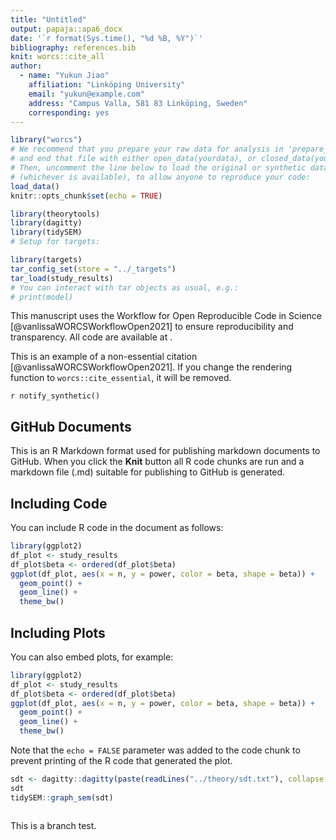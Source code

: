 ```yaml
---
title: "Untitled"
output: papaja::apa6_docx
date: '`r format(Sys.time(), "%d %B, %Y")`'
bibliography: references.bib
knit: worcs::cite_all
author:
  - name: "Yukun Jiao"
    affiliation: "Linköping University"
    email: "yukun@example.com"
    address: "Campus Valla, 581 83 Linköping, Sweden"
    corresponding: yes
---
```


```r
library("worcs")
# We recommend that you prepare your raw data for analysis in 'prepare_data.R',
# and end that file with either open_data(yourdata), or closed_data(yourdata).
# Then, uncomment the line below to load the original or synthetic data
# (whichever is available), to allow anyone to reproduce your code:
load_data()
knitr::opts_chunk$set(echo = TRUE)

library(theorytools)
library(dagitty)
library(tidySEM)
# Setup for targets:

library(targets)
tar_config_set(store = "../_targets")
tar_load(study_results)
# You can interact with tar objects as usual, e.g.:
# print(model)
```

This manuscript uses the Workflow for Open Reproducible Code in Science [@vanlissaWORCSWorkflowOpen2021] to ensure reproducibility and transparency. All code <!--and data--> are available at <worcs_workflow>.

This is an example of a non-essential citation [@vanlissaWORCSWorkflowOpen2021]. If you change the rendering function to `worcs::cite_essential`, it will be removed.

<!--The function below inserts a notification if the manuscript is knit using synthetic data. Make sure to insert it after load_data().-->
`r notify_synthetic()`

## GitHub Documents

This is an R Markdown format used for publishing markdown documents to GitHub. When you click the **Knit** button all R code chunks are run and a markdown file (.md) suitable for publishing to GitHub is generated.

## Including Code

You can include R code in the document as follows:

```r
library(ggplot2)
df_plot <- study_results
df_plot$beta <- ordered(df_plot$beta)
ggplot(df_plot, aes(x = n, y = power, color = beta, shape = beta)) +
  geom_point() +
  geom_line() +
  theme_bw()
```

## Including Plots

You can also embed plots, for example:

```r
library(ggplot2)
df_plot <- study_results
df_plot$beta <- ordered(df_plot$beta)
ggplot(df_plot, aes(x = n, y = power, color = beta, shape = beta)) +
  geom_point() +
  geom_line() +
  theme_bw()
```

Note that the `echo = FALSE` parameter was added to the code chunk to prevent printing of the R code that generated the plot.


```r
sdt <- dagitty::dagitty(paste(readLines("../theory/sdt.txt"), collapse = "\n"))
sdt
tidySEM::graph_sem(sdt)

```

```r

```


This is a branch test.